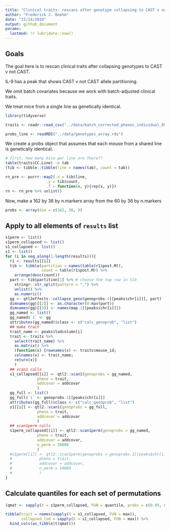 ```yaml
---
title: "Clinical traits: rescans after genotype collapsing to CAST v not CAST"
author: "Frederick J. Boehm"
date: "11/14/2019"
output: github_document
params:
  lastmod: !r lubridate::now()
---
```


## Goals

The goal here is to rescan clinical traits after collapsing genotypes to CAST v not CAST.

IL-9 has a peak that shows CAST v not CAST allele partitioning.

We omit batch covariates because we work with batch-adjusted clinical traits.

We treat mice from a single line as genetically identical.


```r
library(tidyverse)
```

```r
traits <- readr::read_csv("../data/batch_corrected_phenos_individual_05OCT2019_v4.csv")

```

```r
probs_line <- readRDS("../data/genotypes_array.rds")
```

We create a probs object that assumes that each mouse from a shared line is genetically identical.

```r
# first, how many mice per line are there??
table(traits$CC.Line) -> tab
(tib <- tibble::tibble(line = names(tab), count = tab))
```

```r
rn_pre <- purrr::map2(.x = tib$line, 
                  .y = tib$count, 
                  .f = function(x, y){rep(x, y)})
rn <- rn_pre %>% unlist()
```

Now, make a 162 by 36 by n.markers array from the 60 by 36 by n.markers

```r
probs <- array(dim = c(162, 36, ))
```


## Apply to all elements of `results` list

```r
s1perm <- list()
s1perm_collapsed <- list()
s1_collapsed <- list()
s1 <- list()
for (i in seq_along(1:length(results))){
  r1 <- results[[i]]
  tib <- tibble(partition = names(table(r1$post.M)),
                count = table(r1$post.M)) %>%
    arrange(desc(count))
  part <- tib$partition[1] %>% # choose the top row in tib
    stringr::str_split(pattern = ",") %>%
    unlist() %>%
    as.numeric()
  gg <- qtl2effects::collapse_geno(genoprobs.1[[peaks$chr[i]]], part)
  dimnames(gg)[[2]] <- as.character(0:max(part))
  dimnames(gg)[[3]] <- names(map.1[[peaks$chr[i]]])
  gg_named <- list()
  gg_named$`1` <- gg
  attributes(gg_named)$class <- c("calc_genoprob", "list")
  ## make trait
  trait_name <- peaks$lodcolumn[i]
  trait <- traits %>%
    select(trait_name) %>%
    as.matrix() %>%
    (function(x) {rownames(x) <- traits$mouse_id; 
    colnames(x) <- trait_name; 
    return(x)}
    )
  ## scan1 calls
  s1_collapsed[[i]] <- qtl2::scan1(genoprobs = gg_named, 
              pheno = trait, 
              addcovar = addcovar
              )
  gg_full <- list()
  gg_full$`1` <- genoprobs.1[[peaks$chr[i]]]
  attributes(gg_full)$class <- c("calc_genoprob", "list")
  s1[[i]] <- qtl2::scan1(genoprobs = gg_full, 
              pheno = trait, 
              addcovar = addcovar
              )
  ## scan1perm calls
  s1perm_collapsed[[i]] <- qtl2::scan1perm(genoprobs = gg_named, 
              pheno = trait, 
              addcovar = addcovar, 
              n_perm = 10000
              )
  #s1perm[[i]] <- qtl2::scan1perm(genoprobs = genoprobs.1[[peaks$chr[i]]], 
  #            pheno = trait, 
  #            addcovar = addcovar, 
  #            n_perm = 10000
  #            )
}

```

## Calculate quantiles for each set of permutations

```r
(qmat <- sapply(X = s1perm_collapsed, FUN = quantile, probs = c(0.95, 0.99, 0.999, 0.9999)))
```

```r
tibble(trait = names(sapply(X = s1_collapsed, FUN = max)), 
       collapsed_lod = sapply(X = s1_collapsed, FUN = max)) %>%
  bind_cols(as_tibble(t(qmat)))
```
